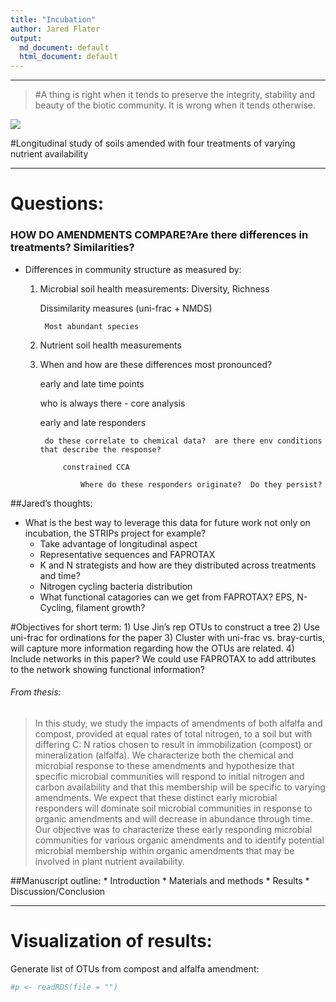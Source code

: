 ```yaml
---
title: "Incubation"
author: Jared Flater
output:
  md_document: default
  html_document: default
---
```

****
>#A thing is right when it tends to preserve the integrity, stability and beauty of the biotic community. It is wrong when it tends otherwise.

![](./images/giphy.gif)

#Longitudinal study of soils amended with four treatments of varying nutrient availability

****

# Questions:

### HOW DO AMENDMENTS COMPARE?Are there differences in treatments? Similarities?
* Differences in community structure as measured by:
    1) Microbial soil health measurements:  Diversity, Richness
    
        Dissimilarity measures (uni-frac + NMDS)
        
            Most abundant species
            
    2) Nutrient soil health measurements
    
    3) When and how are these differences most pronounced?
    
        early and late time points
        
        who is always there - core analysis
        
        early and late responders
        
            do these correlate to chemical data?  are there env conditions that describe the response?
            
                constrained CCA
                
                    Where do these responders originate?  Do they persist?



##Jared's thoughts:

* What is the best way to leverage this data for future work not only on incubation, the STRIPs project for example? 
    + Take advantage of longitudinal aspect
    + Representative sequences and FAPROTAX
    + K and N strategists and how are they distributed across treatments and time? 
    + Nitrogen cycling bacteria distribution 
    + What functional catagories can we get from FAPROTAX? EPS, N-Cycling, filament growth?

#Objectives for short term:
1) Use Jin's rep OTUs to construct a tree
2) Use uni-frac for ordinations for the paper
3) Cluster with uni-frac vs. bray-curtis, will capture more information regarding how the OTUs are related. 
4) Include networks in this paper? We could use FAPROTAX to add attributes to the network showing functional information?

###### From thesis:
>In this study, we study the impacts of amendments of both alfalfa and compost, provided at
equal rates of total nitrogen, to a soil but with differing C: N ratios chosen to result in
immobilization (compost) or mineralization (alfalfa). We characterize both the chemical and
microbial response to these amendments and hypothesize that specific microbial
communities will respond to initial nitrogen and carbon availability and that this membership
will be specific to varying amendments. We expect that these distinct early microbial
responders will dominate soil microbial communities in response to organic amendments and
will decrease in abundance through time. Our objective was to characterize these early
responding microbial communities for various organic amendments and to identify potential
microbial membership within organic amendments that may be involved in plant nutrient
availability.

 
##Manuscript outline:
* Introduction
* Materials and methods
* Results
* Discussion/Conclusion

****
# Visualization of results:
Generate list of OTUs from compost and alfalfa amendment:
```r
#p <- readRDS(file = "")
```

